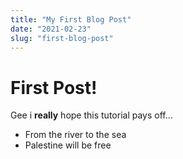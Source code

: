 ```yaml
---
title: "My First Blog Post"
date: "2021-02-23"
slug: "first-blog-post"
---
```


# First Post!

Gee i **really** hope this tutorial pays off...

- From the river to the sea
- Palestine will be free
